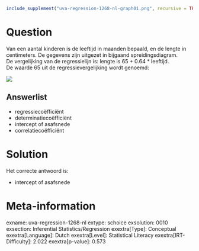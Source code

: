 ```r
include_supplement("uva-regression-1268-nl-graph01.png", recursive = TRUE)
```

Question
========

Van een aantal kinderen is de leeftijd in maanden bepaald, en de lengte
in centimeters. De gegevens zijn uitgezet in bijgaand
spreidingsdiagram.\
De vergelijking van de regressielijn is: lengte is 65 + 0.64 \*
leeftijd.\
De waarde 65 uit de regressievergelijking wordt genoemd:

![](uva-regression-1268-nl-graph01.png)

Answerlist
----------

* regressiecoëfficiënt
* determinatiecoëfficiënt
* intercept of asafsnede
* correlatiecoëfficiënt

Solution
========

Het correcte antwoord is: 

* intercept of asafsnede

Meta-information
================
exname: uva-regression-1268-nl
extype: schoice
exsolution: 0010
exsection: Inferential Statistics/Regression
exextra[Type]: Conceptual
exextra[Language]: Dutch
exextra[Level]: Statistical Literacy
exextra[IRT-Difficulty]: 2.022
exextra[p-value]: 0.573
